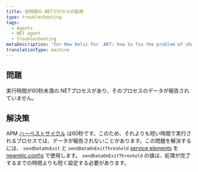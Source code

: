 ```yaml
---
title: 短時間の.NETプロセスの監視
type: troubleshooting
tags:
  - Agents
  - NET agent
  - Troubleshooting
metaDescription: 'For New Relic for .NET: how to fix the problem of short-lived .NET processes not being reported to APM.'
translationType: machine
---
```


## 問題

実行時間が60秒未満の.NETプロセスがあり、そのプロセスのデータが報告されていません。

## 解決策

APM [ハーベストサイクル](/docs/using-new-relic/welcome-new-relic/getting-started/glossary#harvest-cycle) は60秒です。このため、それよりも短い時間で実行されるプロセスでは、データが報告されないことがあります。この問題を解決するには、 `sendDataOnExit` と `sendDataOnExitThreshold` [service elements](/docs/agents/net-agent/configuration/net-agent-configuration#service) を [newrelic.config](/docs/agents/net-agent/configuration/net-agent-configuration#config-options-precedence) で使用します。 `sendDataOnExitThreshold` の値は、処理が完了するまでの時間よりも短く設定する必要があります。
